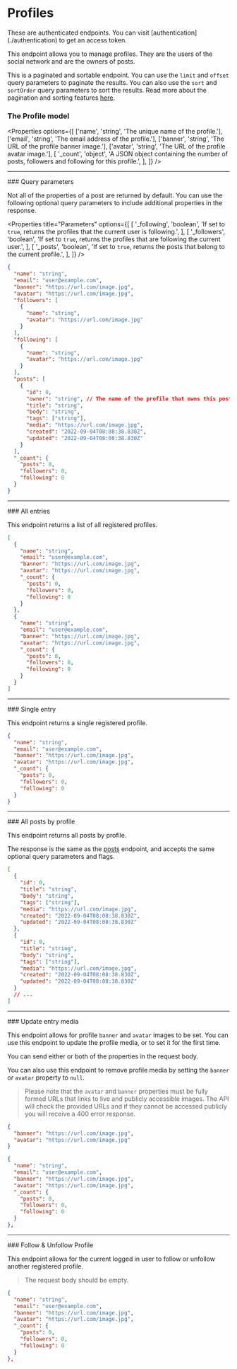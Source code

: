 
# Profiles

<Callout type="warning" emoji="⚠️">
  These are authenticated endpoints. You can visit
  [authentication](./authentication) to get an access token.
</Callout>

This endpoint allows you to manage profiles. They are the users of the social network and are the owners of posts.

This is a paginated and sortable endpoint. You can use the `limit` and `offset` query parameters to paginate the results. You can also use the `sort` and `sortOrder` query parameters to sort the results. Read more about the pagination and sorting features [here](../pagination-sorting).

### The Profile model

<Properties
  options={[
    ['name', 'string', 'The unique name of the profile.'],
    ['email', 'string', 'The email address of the profile.'],
    ['banner', 'string', 'The URL of the profile banner image.'],
    ['avatar', 'string', 'The URL of the profile avatar image.'],
    [
      '_count',
      'object',
      'A JSON object containing the number of posts, followers and following for this profile.',
    ],
  ]}
/>

<Hr />
### Query parameters

Not all of the properties of a post are returned by default. You can use the following optional query parameters to include additional properties in the response.

<Properties
  title="Parameters"
  options={[
    [
      '_following',
      'boolean',
      'If set to `true`, returns the profiles that the current user is following.',
    ],
    [
      '_followers',
      'boolean',
      'If set to `true`, returns the profiles that are following the current user.',
    ],
    [
      '_posts',
      'boolean',
      'If set to `true`, returns the posts that belong to the current profile.',
    ],
  ]}
/>

```json filename="Example with all optional query parameters"
{
  "name": "string",
  "email": "user@example.com",
  "banner": "https://url.com/image.jpg",
  "avatar": "https://url.com/image.jpg",
  "followers": [
    {
      "name": "string",
      "avatar": "https://url.com/image.jpg"
    }
  ],
  "following": [
    {
      "name": "string",
      "avatar": "https://url.com/image.jpg"
    }
  ],
  "posts": [
    {
      "id": 0,
      "owner": "string", // The name of the profile that owns this post
      "title": "string",
      "body": "string",
      "tags": ["string"],
      "media": "https://url.com/image.jpg",
      "created": "2022-09-04T08:08:38.830Z",
      "updated": "2022-09-04T08:08:38.830Z"
    }
  ],
  "_count": {
    "posts": 0,
    "followers": 0,
    "following": 0
  }
}
```

<Hr />
### All entries

<EndpointDetails path="/social/profiles" />

This endpoint returns a list of all registered profiles.

```json filename="Response"
[
  {
    "name": "string",
    "email": "user@example.com",
    "banner": "https://url.com/image.jpg",
    "avatar": "https://url.com/image.jpg",
    "_count": {
      "posts": 0,
      "followers": 0,
      "following": 0
    }
  },
  {
    "name": "string",
    "email": "user@example.com",
    "banner": "https://url.com/image.jpg",
    "avatar": "https://url.com/image.jpg",
    "_count": {
      "posts": 0,
      "followers": 0,
      "following": 0
    }
  }
]
```

<Hr />
### Single entry

<EndpointDetails path="/social/profiles/<name>" />

This endpoint returns a single registered profile.

```json filename="Response"
{
  "name": "string",
  "email": "user@example.com",
  "banner": "https://url.com/image.jpg",
  "avatar": "https://url.com/image.jpg",
  "_count": {
    "posts": 0,
    "followers": 0,
    "following": 0
  }
}
```

<Hr />
### All posts by profile

<EndpointDetails path="/social/profiles/<name>/posts" />

This endpoint returns all posts by profile.

The response is the same as the [posts](./posts#all-entries) endpoint, and accepts the same optional query parameters and flags.

```json filename="Response"
[
  {
    "id": 0,
    "title": "string",
    "body": "string",
    "tags": ["string"],
    "media": "https://url.com/image.jpg",
    "created": "2022-09-04T08:08:38.830Z",
    "updated": "2022-09-04T08:08:38.830Z"
  },
  {
    "id": 0,
    "title": "string",
    "body": "string",
    "tags": ["string"],
    "media": "https://url.com/image.jpg",
    "created": "2022-09-04T08:08:38.830Z",
    "updated": "2022-09-04T08:08:38.830Z"
  }
  // ...
]
```

<Hr />
### Update entry media

<EndpointDetails method="PUT" path="/social/profiles/<name>/media" />

This endpoint allows for profile `banner` and `avatar` images to be set. You can use this endpoint to update the profile media, or to set it for the first time.

You can send either or both of the properties in the request body.

You can also use this endpoint to remove profile media by setting the `banner` or `avatar` property to `null`.

> Please note that the `avatar` and `banner` properties must be fully formed URLs that links to live and publicly accessible images. The API will check the provided URLs and if they cannot be accessed publicly you will receive a 400 error response.

```json filename="Request"
{
  "banner": "https://url.com/image.jpg",
  "avatar": "https://url.com/image.jpg"
}
```

```json filename="Response"
{
  "name": "string",
  "email": "user@example.com",
  "banner": "https://url.com/image.jpg",
  "avatar": "https://url.com/image.jpg",
  "_count": {
    "posts": 0,
    "followers": 0,
    "following": 0
  }
},
```

<Hr />
### Follow & Unfollow Profile

<EndpointDetails method="PUT" path="/social/profiles/<name>/follow" />
<EndpointDetails method="PUT" path="/social/profiles/<name>/unfollow" />

This endpoint allows for the current logged in user to follow or unfollow another registered profile.

> The request body should be empty.

```json filename="Response"
{
  "name": "string",
  "email": "user@example.com",
  "banner": "https://url.com/image.jpg",
  "avatar": "https://url.com/image.jpg",
  "_count": {
    "posts": 0,
    "followers": 0,
    "following": 0
  }
},
```
